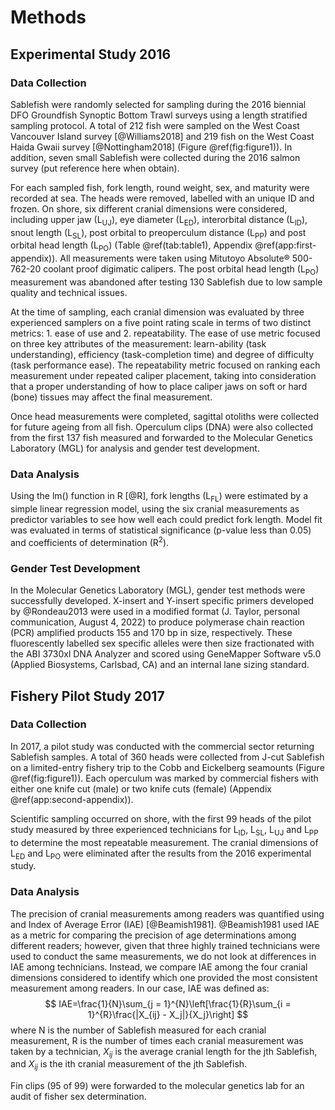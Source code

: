 # Methods

##  Experimental Study 2016

### Data Collection

Sablefish were randomly selected for sampling during the 2016 biennial DFO Groundfish Synoptic Bottom Trawl surveys using a length stratified sampling protocol. A total of 212 fish were sampled on the West Coast Vancouver Island survey [@Williams2018] and 219 fish on the West Coast Haida Gwaii survey [@Nottingham2018] (Figure \@ref(fig:figure1)). In addition, seven small Sablefish were collected during the 2016 salmon survey (put reference here when obtain).  

For each sampled fish, fork length, round weight, sex, and maturity were recorded at sea. The heads were removed, labelled with an unique ID and frozen.  On shore, six different cranial dimensions were considered, including upper jaw (L~UJ~), eye diameter (L~ED~), interorbital distance  (L~ID~), snout length (L~SL~), post orbital to preoperculum distance (L~PP~) and post orbital head length (L~PO~) (Table \@ref(tab:table1), Appendix \@ref(app:first-appendix)). All measurements were taken using Mitutoyo Absolute® 500-762-20 coolant proof digimatic calipers.  The post orbital head length (L~PO~) measurement was abandoned after testing 130 Sablefish due to low sample quality and technical issues. 

At the time of sampling, each cranial dimension was evaluated by three experienced samplers on a five point rating scale in terms of two distinct metrics: 1. ease of use and 2. repeatability. The ease of use metric focused on three key attributes of the measurement: learn-ability (task understanding), efficiency (task-completion time) and degree of difficulty (task performance ease).  The repeatability metric focused on ranking each measurement under repeated caliper placement, taking into consideration that a proper understanding of how to place caliper jaws on soft or hard (bone) tissues may affect the final measurement. 

Once head measurements were completed, sagittal otoliths were collected for future ageing from all fish. Operculum clips (DNA) were also collected from the first 137 fish measured and forwarded to the Molecular Genetics Laboratory (MGL) for analysis and gender test development.

### Data Analysis

Using the lm() function in R [@R], fork lengths (L~FL~) were estimated by a simple linear regression model, using the six cranial measurements as predictor variables to see how well each could predict fork length.  Model fit was evaluated in terms of statistical significance (p-value less than 0.05) and coefficients of determination (R^2^).

### Gender Test Development

In the Molecular Genetics Laboratory (MGL), gender test methods were successfully developed. X-insert and Y-insert specific primers developed by @Rondeau2013 were used in a modified format (J. Taylor, personal communication, August 4, 2022) to produce polymerase chain reaction (PCR) amplified products 155 and 170 bp in size, respectively. These fluorescently labelled sex specific alleles were then size fractionated with the ABI 3730xl DNA Analyzer and scored using GeneMapper Software v5.0 (Applied Biosystems, Carlsbad, CA) and an internal lane sizing standard.

## Fishery Pilot Study 2017

### Data Collection

In 2017, a pilot study was conducted with the commercial sector returning Sablefish samples.  A total of 360 heads were collected from J-cut Sablefish on a limited-entry fishery trip to the Cobb and Eickelberg seamounts (Figure \@ref(fig:figure1)).  Each operculum was marked by commercial fishers with either one knife cut (male) or two knife cuts (female) (Appendix \@ref(app:second-appendix)).  

Scientific sampling occurred on shore, with the first 99 heads of the pilot study measured by three experienced technicians for L~ID~, L~SL~, L~UJ~ and L~PP~ to determine the most repeatable measurement.  The cranial dimensions of L~ED~ and L~PO~ were eliminated after the results from the 2016 experimental study.

### Data Analysis

The precision of cranial measurements among readers was quantified using and Index of Average Error (IAE) [@Beamish1981]. @Beamish1981 used IAE as a metric for comparing the precision of age determinations among different readers; however, given that three highly trained technicians were used to conduct the same measurements, we do not look at differences in IAE among technicians. Instead, we compare IAE among the four cranial dimensions considered to identify which one provided the most consistent measurement among readers. In our case, IAE was defined as:
$$
IAE=\frac{1}{N}\sum_{j = 1}^{N}\left[\frac{1}{R}\sum_{i = 1}^{R}\frac{|X_{ij} - X_j|}{X_j}\right]
$$
where N is the number of Sablefish measured for each cranial measurement, R is the number of times each cranial measurement was taken by a technician, $X_{ij}$ is the average cranial length for the jth Sablefish, and $X_{ij}$ is the ith cranial measurement of the jth Sablefish.

Fin clips (95 of 99) were forwarded to the molecular genetics lab for an audit of fisher sex determination. 
